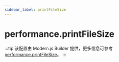 ```yaml
---
sidebar_label: printFileSize
---
```


# performance.printFileSize

:::tip
该配置由 Modern.js Builder 提供，更多信息可参考 [performance.printFileSize](https://modernjs.dev/builder/api/config-performance.html#performanceprintfilesize)。
:::


<Main />
